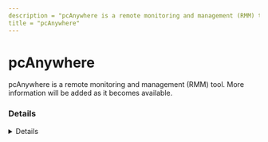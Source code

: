 ---
description = "pcAnywhere is a remote monitoring and management (RMM) tool. More information will be added as it becomes available."
title = "pcAnywhere"
---



# pcAnywhere

pcAnywhere is a remote monitoring and management (RMM) tool. More information will be added as it becomes available.

### Details
<Details author={""}
         category={""}
         created={""}
         website={""}
         lastModified={"2024-02-09"}
         privileges={""}
         free={ false }
         verification={ false }
/>

#### Installation Paths
<Card code={ ["awhost32.exe", "awrem32.exe", "pcaquickconnect.exe", "winaw32.exe"] }/>





### Forensic Artifacts




#### Network Artifacts
<EuiSpacer size="xl"/>
<NetworkArtifactsTable data={ [{"Description": "Known remote domains", "Domains": ["user_managed"], "Ports": []}] }/>




### Detections
- Detects potential network activity of pcAnywhere RMM tool
  - [Sigma Rule](https://github.com/magicsword-io/LOLRMM/blob/main/detections/sigma/pcanywhere_network_sigma.yml)
- Detects potential processes activity of pcAnywhere RMM tool
  - [Sigma Rule](https://github.com/magicsword-io/LOLRMM/blob/main/detections/sigma/pcanywhere_processes_sigma.yml)

### References
- [https://en.wikipedia.org/wiki/PcAnywhere](https://en.wikipedia.org/wiki/PcAnywhere)

